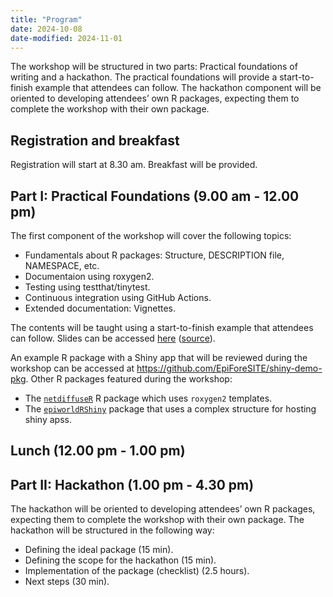 ```yaml
---
title: "Program"
date: 2024-10-08
date-modified: 2024-11-01
---
```


The workshop will be structured in two parts: Practical foundations of writing and a hackathon. The practical foundations will provide a start-to-finish example that attendees can follow. The hackathon component will be oriented to developing attendees' own R packages, expecting them to complete the workshop with their own package.

## Registration and breakfast

Registration will start at 8.30 am. Breakfast will be provided.

## Part I: Practical Foundations (9.00 am - 12.00 pm)

The first component of the workshop will cover the following topics:

- Fundamentals about R packages: Structure, DESCRIPTION file, NAMESPACE, etc.
- Documentaion using roxygen2.
- Testing using testthat/tinytest.
- Continuous integration using GitHub Actions.
- Extended documentation: Vignettes.

The contents will be taught using a start-to-finish example that attendees can follow. Slides can be accessed [here](packages/package-slides.html) ([source](packages/package-slides.qmd)). 

An example R package with a Shiny app that will be reviewed during the workshop can be accessed at <https://github.com/EpiForeSITE/shiny-demo-pkg>. Other R packages featured during the workshop:

- The [`netdiffuseR`](https://github.com/USCCANA/netdiffuseR) R package which uses `roxygen2` templates.
- The [`epiworldRShiny`](https://github.com/UofUEpiBio/epiworldRShiny) package that uses a complex structure for hosting shiny apss.


## Lunch (12.00 pm - 1.00 pm)

## Part II: Hackathon (1.00 pm - 4.30 pm)

The hackathon will be oriented to developing attendees' own R packages, expecting them to complete the workshop with their own package. The hackathon will be structured in the following way:

- Defining the ideal package (15 min).
- Defining the scope for the hackathon (15 min).
- Implementation of the package (checklist) (2.5 hours).
- Next steps (30 min).
